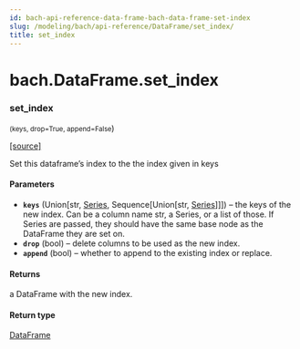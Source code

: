 ```yaml
---
id: bach-api-reference-data-frame-bach-data-frame-set-index
slug: /modeling/bach/api-reference/DataFrame/set_index/
title: set_index
---
```


# bach.DataFrame.set_index

<div className="method">

### <span className="name">set_index</span>

<small className="parameter-list">(<span className="parameter" id="keys">keys</span>, <span className="parameter" id="drop">drop=True</span>, <span className="parameter" id="append">append=False</span></small>)


&#8203;<span className="view-source">[[source]](https://github.com/objectiv/objectiv-analytics/blob/main/bach/bach/dataframe.py)</span>

<div className="content">

Set this dataframe’s index to the the index given in keys


#### Parameters

* **`keys`** (Union[str, [Series](/modeling/bach/api-reference/Series/bach.Series.mdx), Sequence[Union[str, [Series](/modeling/bach/api-reference/Series/bach.Series.mdx)]]]) – the keys of the new index. Can be a column name str, a Series, or a list of those. If
Series are passed, they should have the same base node as the DataFrame they are set on.
* **`drop`** (bool) – delete columns to be used as the new index.
* **`append`** (bool) – whether to append to the existing index or replace.



#### Returns

a DataFrame with the new index.



#### Return type

[DataFrame](/modeling/bach/api-reference/DataFrame/bach.DataFrame.mdx)



</div>


</div>
